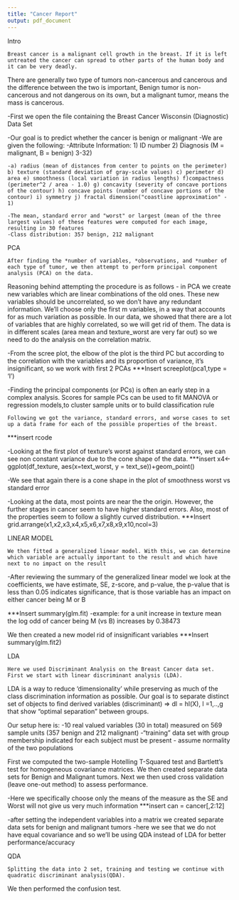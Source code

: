 ```yaml
---
title: "Cancer Report"
output: pdf_document
---
```


Intro

	Breast cancer is a malignant cell growth in the breast. If it is left untreated the cancer can spread to other parts of the human body and it can be very deadly. 
There are generally two type of tumors non-cancerous and cancerous and the difference between the two is important, Benign tumor is non-cancerous and not dangerous on its own, but a malignant tumor, means the mass is cancerous.

-First we open the file containing the Breast Cancer Wisconsin (Diagnostic) Data Set

-Our goal is to predict whether the cancer is benign or malignant 
-We are given the following:
	-Attribute Information: 1) ID number 2) Diagnosis (M = malignant, B = benign) 3-32)

	-a) radius (mean of distances from center to points on the perimeter) b) texture (standard deviation of gray-scale values) c) perimeter d) area e) smoothness (local variation in radius lengths) f)compactness (perimeter^2 / area - 1.0) g) concavity (severity of concave portions of the contour) h) concave points (number of concave portions of the contour) i) symmetry j) fractal dimension("coastline approximation" - 1)

	-The mean, standard error and "worst" or largest (mean of the three largest values) of these features were computed for each image, resulting in 30 features
	-Class distribution: 357 benign, 212 malignant

PCA

	After finding the *number of variables, *observations, and *number of each type of tumor, we then attempt to perform principal component analysis (PCA) on the data. 
Reasoning behind attempting the procedure is as follows - in PCA we create new variables which are linear combinations of the old ones. These new variables should be uncorrelated, so we don't have any redundant information. 
We'll choose only the first m variables, in a way that accounts for as much variation as possible. In our data, we showed that there are a lot of variables that are highly correlated, so we will get rid of them. 
The data is in different scales (area mean and texture_worst are very far out) so we need to do the analysis on the correlation matrix.

-From the scree plot, the elbow of the plot is the third PC but according to the correlation with the variables and its proportion of variance, it's insignificant, so we work with first 2 PCAs
***Insert screeplot(pca1,type = 'l')

-Finding  the  principal  components  (or  PCs)  is  often an early step in a complex analysis.  Scores for sample PCs can be used to fit MANOVA or regression models,to  cluster sample  units or to  build  classification  rule	

	Following we got the variance, standard errors, and worse cases to set up a data frame for each of the possible properties of the breast. 
***insert rcode

-Looking at the first plot of texture's worst against standard errors, we can see non constant variance due to the cone shape of the data.
***insert x4<-ggplot(df_texture, aes(x=text_worst, y = text_se))+geom_point()


-We see that again there is a cone shape in the plot of smoothness worst vs standard error


-Looking at the data, most points are near the the origin. However, the further stages in cancer seem to have higher standard errors. Also, most of the properties seem to follow a slightly curved distribution.
***Insert grid.arrange(x1,x2,x3,x4,x5,x6,x7,x8,x9,x10,ncol=3)

LINEAR MODEL

	We then fitted a generalized linear model. With this, we can determine which variable are actually important to the result and which have next to no impact on the result
-After reviewing the summary of the generalized linear model we look at the coefficients, we have estimate, SE, z-score, and p-value, the p-value that is less than 0.05 indicates significance, that is those variable has an impact on either cancer being M or B 

***Insert summary(glm.fit)
-example: for a unit increase in texture mean the log odd of cancer being M (vs B) increases by 0.38473

We then created a new model rid of insignificant variables
***Insert summary(glm.fit2)



LDA

	Here we used Discriminant Analysis on the Breast Cancer data set. First we start with linear discriminant analysis (LDA).
LDA is a way to reduce 'dimensionality' while preserving as much of the class discrimination information as possible. 
Our goal is to separate distinct set of objects to find derived variables (discriminant) => dl = hl(X), l =1,..,g
that show "optimal separation" between groups.

Our setup here is: 
-10 real valued variables (30 in total) measured on 569 sample units (357 benign and 212 malignant)
-"training" data set with group membership indicated for each subject must be present 
- assume normality of the two populations 


First we computed the two-sample Hotelling T-Squared test and Bartlett's test for homogeneous covariance matrices. 
We then created separate data sets for Benign and Malignant tumors.
Next we then used cross validation (leave one-out method) to assess performance.  

-Here we specifically choose only the means of the measure as the SE and Worst will not give us very much information
***insert can = cancer[,2:12]

-after setting the independent variables into a matrix we created separate data sets for benign and malignant tumors
-here we see that we do not have equal covariance and so we'll be using QDA instead of LDA for better performance/accuracy

QDA

	Splitting the data into 2 set, training and testing we continue with quadratic discriminant analysis(QDA).
We then performed the confusion test.

